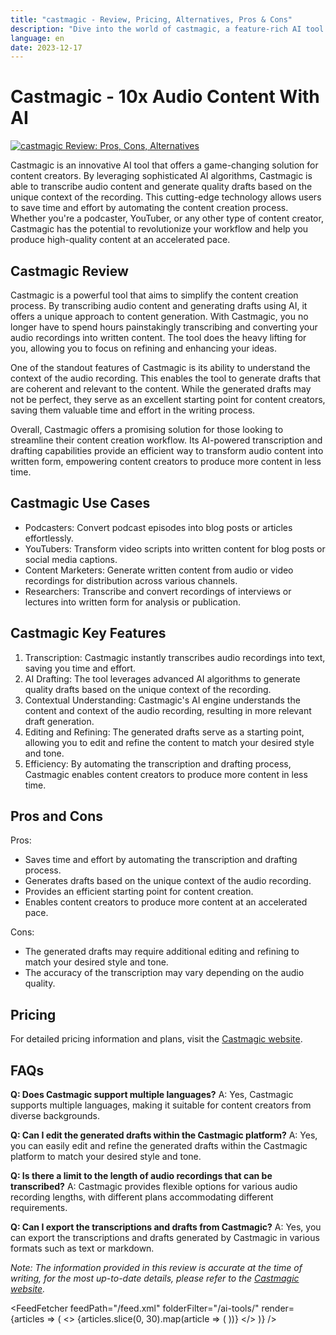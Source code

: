 ```yaml
---
title: "castmagic - Review, Pricing, Alternatives, Pros & Cons"
description: "Dive into the world of castmagic, a feature-rich AI tool. Learn about its features, pricing, and how it's making an impact. Don't miss out!"
language: en
date: 2023-12-17
---
```

        
# Castmagic - 10x Audio Content With AI


<BlogHeader />


[![castmagic Review: Pros, Cons, Alternatives](/ai-tools/castmagic.png)](https://www.castmagic.io/)



Castmagic is an innovative AI tool that offers a game-changing solution for content creators. By leveraging sophisticated AI algorithms, Castmagic is able to transcribe audio content and generate quality drafts based on the unique context of the recording. This cutting-edge technology allows users to save time and effort by automating the content creation process. Whether you're a podcaster, YouTuber, or any other type of content creator, Castmagic has the potential to revolutionize your workflow and help you produce high-quality content at an accelerated pace.

## Castmagic Review

Castmagic is a powerful tool that aims to simplify the content creation process. By transcribing audio content and generating drafts using AI, it offers a unique approach to content generation. With Castmagic, you no longer have to spend hours painstakingly transcribing and converting your audio recordings into written content. The tool does the heavy lifting for you, allowing you to focus on refining and enhancing your ideas.

One of the standout features of Castmagic is its ability to understand the context of the audio recording. This enables the tool to generate drafts that are coherent and relevant to the content. While the generated drafts may not be perfect, they serve as an excellent starting point for content creators, saving them valuable time and effort in the writing process.

Overall, Castmagic offers a promising solution for those looking to streamline their content creation workflow. Its AI-powered transcription and drafting capabilities provide an efficient way to transform audio content into written form, empowering content creators to produce more content in less time.

## Castmagic Use Cases

- Podcasters: Convert podcast episodes into blog posts or articles effortlessly.
- YouTubers: Transform video scripts into written content for blog posts or social media captions.
- Content Marketers: Generate written content from audio or video recordings for distribution across various channels.
- Researchers: Transcribe and convert recordings of interviews or lectures into written form for analysis or publication.

## Castmagic Key Features

1. Transcription: Castmagic instantly transcribes audio recordings into text, saving you time and effort.
2. AI Drafting: The tool leverages advanced AI algorithms to generate quality drafts based on the unique context of the recording.
3. Contextual Understanding: Castmagic's AI engine understands the content and context of the audio recording, resulting in more relevant draft generation.
4. Editing and Refining: The generated drafts serve as a starting point, allowing you to edit and refine the content to match your desired style and tone.
5. Efficiency: By automating the transcription and drafting process, Castmagic enables content creators to produce more content in less time.

## Pros and Cons

Pros:
- Saves time and effort by automating the transcription and drafting process.
- Generates drafts based on the unique context of the audio recording.
- Provides an efficient starting point for content creation.
- Enables content creators to produce more content at an accelerated pace.

Cons:
- The generated drafts may require additional editing and refining to match your desired style and tone.
- The accuracy of the transcription may vary depending on the audio quality.

## Pricing

For detailed pricing information and plans, visit the [Castmagic website](https://www.castmagic.io/).

## FAQs

**Q: Does Castmagic support multiple languages?**
A: Yes, Castmagic supports multiple languages, making it suitable for content creators from diverse backgrounds.

**Q: Can I edit the generated drafts within the Castmagic platform?**
A: Yes, you can easily edit and refine the generated drafts within the Castmagic platform to match your desired style and tone.

**Q: Is there a limit to the length of audio recordings that can be transcribed?**
A: Castmagic provides flexible options for various audio recording lengths, with different plans accommodating different requirements.

**Q: Can I export the transcriptions and drafts from Castmagic?**
A: Yes, you can export the transcriptions and drafts generated by Castmagic in various formats such as text or markdown.

*Note: The information provided in this review is accurate at the time of writing, for the most up-to-date details, please refer to the [Castmagic website](https://www.castmagic.io/).*


<AdComponent />


<FeedFetcher feedPath="/feed.xml" folderFilter="/ai-tools/" render={articles => (
    <>
        <Cards>
            {articles.slice(0, 30).map(article => (
                <Card key={article.link} title={article.title} href={article.link} />
            ))}
        </Cards>
    </>
)} />

